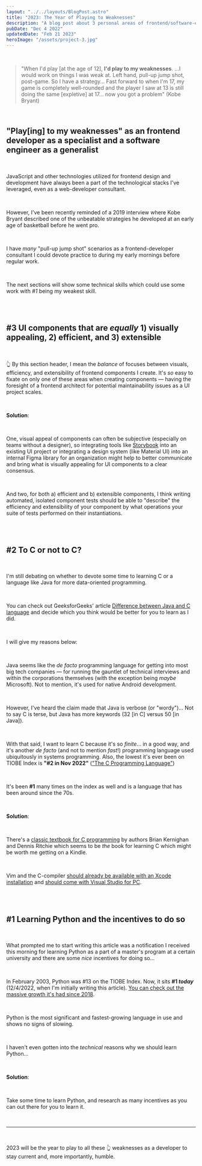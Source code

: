 ```yaml
---
layout: "../../layouts/BlogPost.astro"
title: "2023: The Year of Playing to Weaknesses"
description: "A blog post about 3 personal areas of frontend/software-engineering weaknesses to play to in 2023 by P.J. Nalls"
pubDate: "Dec 4 2022"
updatedDate: "Feb 21 2023"
heroImage: "/assets/project-3.jpg"
---
```


<br />

> "When I'd play [at the age of 12], **I'd play to my weaknesses**. ...I would work on things I was weak at. Left hand, pull-up jump shot, post-game. So I have a strategy... Fast forward to when I'm 17, my game is completely well-rounded and the player I saw at 13 is still doing the same [expletive] at 17... now you got a problem" (Kobe Bryant)

<br />

## "Play[ing] to my weaknesses" as an frontend developer as a specialist and a software engineer as a generalist

<br />

JavaScript and other technologies utilized for frontend design and development have always been a part of the technological stacks I've leveraged, even as a web-developer consultant.

<br />

However, I've been recently reminded of a 2019 interview where Kobe Bryant described one of the unbeatable strategies he developed at an early age of basketball before he went pro.

<br />

I have _many_ "pull-up jump shot" scenarios as a frontend-developer consultant I could devote practice to during my early mornings before regular work.

<br />

The next sections will show some technical skills which could use some work with _#1_ being my weakest skill.

<br />
<br />

## #3 UI components that are _equally_ 1) visually appealing, 2) efficient, and 3) extensible

<br />

👆 By this section header, I mean the _balance_ of focuses between visuals, efficiency, and extensibility of frontend components I create. It's _so_ easy to fixate on only one of these areas when creating components — having the foresight of a frontend architect for potential maintainability issues as a UI project scales.

<br />

**Solution**:

<br />

One, visual appeal of components can often be subjective (especially on teams without a designer), so integrating tools like [Storybook](https://storybook.js.org/) into an existing UI project or integrating a design system (like Material UI) into an internal Figma library for an organization might help to better communicate and bring what is visually appealing for UI components to a clear consensus.

<br />

And two, for both a) efficient and b) extensible components, I think writing automated, isolated component tests should be able to "describe" the efficiency and extensibility of your component by what operations your suite of tests performed on their instantiations.

<br />
<br />

## #2 To C or not to C?

<br />

I'm still debating on whether to devote some time to learning C or a language like Java for more data-oriented programming.

<br />

You can check out GeeksforGeeks' article [Difference between Java and C language](https://www.geeksforgeeks.org/difference-between-java-and-c-language/) and decide which you think would be better for you to learn as I did.

<br />

I will give my reasons below:

<br />

Java seems like the _de facto_ programming language for getting into most big tech companies — for running the gauntlet of technical interviews and within the corporations themselves (with the exception being _maybe_ Microsoft). Not to mention, it's used for native Android development.

<br />

However, I've heard the claim made that Java is verbose (or "wordy")... Not to say C is terse, but Java has more keywords (32 [in C] versus 50 [in Java]).

<br />

With that said, I want to learn C because it's so _finite_... in a good way, and it's another _de facto_ (and not to mention _fast_!) programming language used ubiquitously in systems programming. Also, the lowest it's ever been on TIOBE Index is **"#2 in Nov 2022"** (["The C Programming Language"](https://www.tiobe.com/tiobe-index/c/))

<br />

It's been **#1** many times on the index as well and is a language that has been around since the 70s.

<br />

**Solution**:

<br />

There's a [classic textbook for C programming](https://en.wikipedia.org/wiki/The_C_Programming_Language) by authors Brian Kernighan and Dennis Ritchie which seems to be _the_ book for learning C which might be worth me getting on a Kindle.

<br />

Vim and the C-compiler [should already be available with an Xcode installation](https://apps.apple.com/us/app/xcode/id497799835) and [should come with Visual Studio for PC](https://learn.microsoft.com/en-us/cpp/build/walkthrough-compile-a-c-program-on-the-command-line?view=msvc-170).

<br />
<br />

## #1 Learning Python and the incentives to do so

<br />

What prompted me to start writing this article was a notification I received this morning for learning Python as a part of a master's program at a certain university and there are some _nice_ incentives for doing so...

<br />

In February 2003, Python was #13 on the TIOBE Index. Now, it sits **#1 _today_** (12/4/2022, when I'm initially writing this article). [You can check out the massive growth it's had since 2018](https://www.tiobe.com/tiobe-index/python/).

<br />

Python is the most significant and fastest-growing language in use and shows no signs of slowing.

<br />

I haven't even gotten into the _technical_ reasons why we should learn Python...

<br />

**Solution**:

<br />

Take some time to learn Python, and research as many incentives as you can out there for you to learn it.

<br />

---

<br />

2023 will be the year to play to all these 👆 weaknesses as a developer to stay current and, more importantly, humble.

<br />
